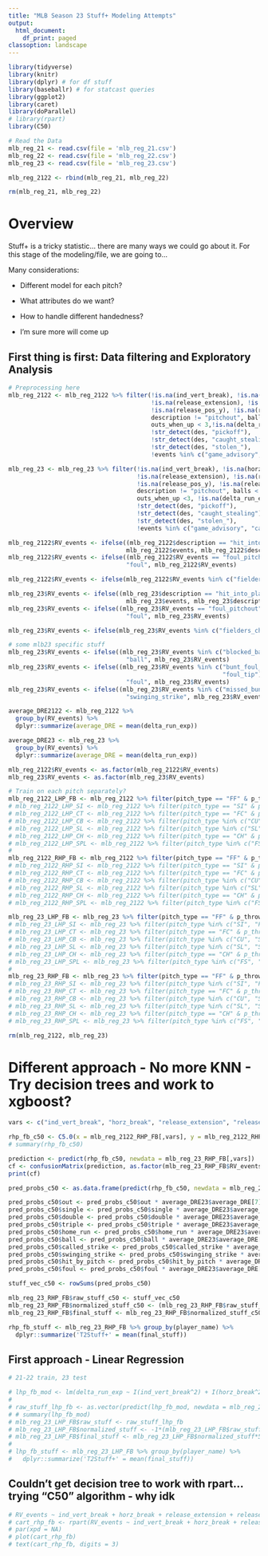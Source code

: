 ---
title: "MLB Season 23 Stuff+ Modeling Attempts"
output:
  html_document:
    df_print: paged
classoption: landscape
---

```{r setup, include=FALSE, echo = FALSE}
library(tidyverse)
library(knitr)
library(dplyr) # for df stuff
library(baseballr) # for statcast queries
library(ggplot2)
library(caret)
library(doParallel)
# library(rpart)
library(C50)
```

```{r, include = FALSE}
# Read the Data
mlb_reg_21 <- read.csv(file = 'mlb_reg_21.csv')
mlb_reg_22 <- read.csv(file = 'mlb_reg_22.csv')
mlb_reg_23 <- read.csv(file = 'mlb_reg_23.csv')

mlb_reg_2122 <- rbind(mlb_reg_21, mlb_reg_22)

rm(mlb_reg_21, mlb_reg_22)
```

# Overview

Stuff+ is a tricky statistic... there are many ways we could go about it. For this stage of the modeling/file, we are going to...

Many considerations: 

- Different model for each pitch?

- What attributes do we want?

- How to handle different handedness?

- I'm sure more will come up


## First thing is first: Data filtering and Exploratory Analysis



```{r}
# Preprocessing here
mlb_reg_2122 <- mlb_reg_2122 %>% filter(!is.na(ind_vert_break), !is.na(horz_break),
                                        !is.na(release_extension), !is.na(release_pos_x),
                                        !is.na(release_pos_y), !is.na(release_speed),
                                        description != "pitchout", balls < 4, strikes < 3,
                                        outs_when_up < 3,!is.na(delta_run_exp),
                                        !str_detect(des, "pickoff"),
                                        !str_detect(des, "caught_stealing"), 
                                        !str_detect(des, "stolen_"),
                                        !events %in% c("game_advisory", "catcher_interf"))

mlb_reg_23 <- mlb_reg_23 %>% filter(!is.na(ind_vert_break), !is.na(horz_break),
                                    !is.na(release_extension), !is.na(release_pos_x),
                                    !is.na(release_pos_y), !is.na(release_speed),
                                    description != "pitchout", balls < 4, strikes < 3,
                                    outs_when_up <3, !is.na(delta_run_exp),
                                    !str_detect(des, "pickoff"),
                                    !str_detect(des, "caught_stealing"), 
                                    !str_detect(des, "stolen_"),
                                    !events %in% c("game_advisory", "catcher_interf"))

mlb_reg_2122$RV_events <- ifelse((mlb_reg_2122$description == "hit_into_play"),
                                 mlb_reg_2122$events, mlb_reg_2122$description)
mlb_reg_2122$RV_events <- ifelse((mlb_reg_2122$RV_events == "foul_pitchout"),
                                 "foul", mlb_reg_2122$RV_events)

mlb_reg_2122$RV_events <- ifelse(mlb_reg_2122$RV_events %in% c("fielders_choice", "force_out", "field_error", "sac_bunt", "sac_fly", "grounded_into_double_play", "sac_fly_double_play", "fielders_choice_out", "double_play", "triple_play", "sac_bunt_double_play", "field_out"), "out", mlb_reg_2122$RV_events)

mlb_reg_23$RV_events <- ifelse((mlb_reg_23$description == "hit_into_play"),
                                 mlb_reg_23$events, mlb_reg_23$description)
mlb_reg_23$RV_events <- ifelse((mlb_reg_23$RV_events == "foul_pitchout"),
                                 "foul", mlb_reg_23$RV_events)

mlb_reg_23$RV_events <- ifelse(mlb_reg_23$RV_events %in% c("fielders_choice", "force_out", "field_error", "sac_bunt", "sac_fly", "grounded_into_double_play", "sac_fly_double_play", "fielders_choice_out", "double_play", "triple_play", "sac_bunt_double_play", "field_out"), "out", mlb_reg_23$RV_events)

# some mlb23 specific stuff
mlb_reg_23$RV_events <- ifelse((mlb_reg_23$RV_events %in% c("blocked_ball")),
                                 "ball", mlb_reg_23$RV_events)
mlb_reg_23$RV_events <- ifelse((mlb_reg_23$RV_events %in% c("bunt_foul_tip", "foul_bunt",
                                                            "foul_tip")),
                                 "foul", mlb_reg_23$RV_events)
mlb_reg_23$RV_events <- ifelse((mlb_reg_23$RV_events %in% c("missed_bunt", "swinging_strike_blocked")),
                                 "swinging_strike", mlb_reg_23$RV_events)

average_DRE2122 <- mlb_reg_2122 %>%
  group_by(RV_events) %>%
  dplyr::summarize(average_DRE = mean(delta_run_exp))

average_DRE23 <- mlb_reg_23 %>% 
  group_by(RV_events) %>%
  dplyr::summarize(average_DRE = mean(delta_run_exp))

mlb_reg_2122$RV_events <- as.factor(mlb_reg_2122$RV_events)
mlb_reg_23$RV_events <- as.factor(mlb_reg_23$RV_events)
```


```{r}
# Train on each pitch separately?
mlb_reg_2122_LHP_FB <- mlb_reg_2122 %>% filter(pitch_type == "FF" & p_throws == "L")
# mlb_reg_2122_LHP_SI <- mlb_reg_2122 %>% filter(pitch_type == "SI" & p_throws == "L")
# mlb_reg_2122_LHP_CT <- mlb_reg_2122 %>% filter(pitch_type == "FC" & p_throws == "L")
# mlb_reg_2122_LHP_CB <- mlb_reg_2122 %>% filter(pitch_type %in% c("CU", "SC") & p_throws == "L") # Curve, slow curve, sweeping curve, etc
# mlb_reg_2122_LHP_SL <- mlb_reg_2122 %>% filter(pitch_type %in% c("SL", " ") & p_throws == "L") # slider and sweeper
# mlb_reg_2122_LHP_CH <- mlb_reg_2122 %>% filter(pitch_type == "CH" & p_throws == "L")
# mlb_reg_2122_LHP_SPL <- mlb_reg_2122 %>% filter(pitch_type %in% c("FS", "FO") & p_throws == "L") # Fork and Split
# 
mlb_reg_2122_RHP_FB <- mlb_reg_2122 %>% filter(pitch_type == "FF" & p_throws == "R")
# mlb_reg_2122_RHP_SI <- mlb_reg_2122 %>% filter(pitch_type == "SI" & p_throws == "R")
# mlb_reg_2122_RHP_CT <- mlb_reg_2122 %>% filter(pitch_type == "FC" & p_throws == "R")
# mlb_reg_2122_RHP_CB <- mlb_reg_2122 %>% filter(pitch_type %in% c("CU", "SC") & p_throws == "R") # Curve, slow curve, sweeping curve, etc
# mlb_reg_2122_RHP_SL <- mlb_reg_2122 %>% filter(pitch_type %in% c("SL", " ") & p_throws == "R") # slider and sweeper
# mlb_reg_2122_RHP_CH <- mlb_reg_2122 %>% filter(pitch_type == "CH" & p_throws == "R")
# mlb_reg_2122_RHP_SPL <- mlb_reg_2122 %>% filter(pitch_type %in% c("FS", "FO") & p_throws == "R") # Fork and Split

mlb_reg_23_LHP_FB <- mlb_reg_23 %>% filter(pitch_type == "FF" & p_throws == "L")
# mlb_reg_23_LHP_SI <- mlb_reg_23 %>% filter(pitch_type %in% c("SI", "FT") & p_throws == "L")
# mlb_reg_23_LHP_CT <- mlb_reg_23 %>% filter(pitch_type == "FC" & p_throws == "L")
# mlb_reg_23_LHP_CB <- mlb_reg_23 %>% filter(pitch_type %in% c("CU", "SC", "KC") & p_throws == "L") # Curve, slow curve, sweeping curve, etc
# mlb_reg_23_LHP_SL <- mlb_reg_23 %>% filter(pitch_type %in% c("SL", "ST", "SV") & p_throws == "L") # slider and sweeper
# mlb_reg_23_LHP_CH <- mlb_reg_23 %>% filter(pitch_type == "CH" & p_throws == "L")
# mlb_reg_23_LHP_SPL <- mlb_reg_23 %>% filter(pitch_type %in% c("FS", "FO") & p_throws == "L") # Fork and Split
# 
mlb_reg_23_RHP_FB <- mlb_reg_23 %>% filter(pitch_type == "FF" & p_throws == "R")
# mlb_reg_23_RHP_SI <- mlb_reg_23 %>% filter(pitch_type %in% c("SI", "FT") & p_throws == "R")
# mlb_reg_23_RHP_CT <- mlb_reg_23 %>% filter(pitch_type == "FC" & p_throws == "R")
# mlb_reg_23_RHP_CB <- mlb_reg_23 %>% filter(pitch_type %in% c("CU", "SC", "KC") & p_throws == "R") # Curve, slow curve, sweeping curve, etc
# mlb_reg_23_RHP_SL <- mlb_reg_23 %>% filter(pitch_type %in% c("SL", "ST", "SV") & p_throws == "R") # slider and sweeper
# mlb_reg_23_RHP_CH <- mlb_reg_23 %>% filter(pitch_type == "CH" & p_throws == "R")
# mlb_reg_23_RHP_SPL <- mlb_reg_23 %>% filter(pitch_type %in% c("FS", "FO") & p_throws == "R") # Fork and Split

rm(mlb_reg_2122, mlb_reg_23)
```

# Different approach - No more KNN - Try decision trees and work to xgboost?

```{r}
vars <- c("ind_vert_break", "horz_break", "release_extension", "release_pos_x", "release_pos_y", "release_speed", "release_spin_rate")

rhp_fb_c50 <- C5.0(x = mlb_reg_2122_RHP_FB[,vars], y = mlb_reg_2122_RHP_FB$RV_events)
# summary(rhp_fb_c50)
```

```{r}
prediction <- predict(rhp_fb_c50, newdata = mlb_reg_23_RHP_FB[,vars])
cf <- confusionMatrix(prediction, as.factor(mlb_reg_23_RHP_FB$RV_events))
print(cf)
```

```{r}
pred_probs_c50 <- as.data.frame(predict(rhp_fb_c50, newdata = mlb_reg_23_RHP_FB[,vars], type = "prob"))
```



```{r}
pred_probs_c50$out <- pred_probs_c50$out * average_DRE23$average_DRE[7]
pred_probs_c50$single <- pred_probs_c50$single * average_DRE23$average_DRE[8]
pred_probs_c50$double <- pred_probs_c50$double * average_DRE23$average_DRE[3]
pred_probs_c50$triple <- pred_probs_c50$triple * average_DRE23$average_DRE[10]
pred_probs_c50$home_run <- pred_probs_c50$home_run * average_DRE23$average_DRE[6]
pred_probs_c50$ball <- pred_probs_c50$ball * average_DRE23$average_DRE[1]
pred_probs_c50$called_strike <- pred_probs_c50$called_strike * average_DRE23$average_DRE[2]
pred_probs_c50$swinging_strike <- pred_probs_c50$swinging_strike * average_DRE23$average_DRE[9]
pred_probs_c50$hit_by_pitch <- pred_probs_c50$hit_by_pitch * average_DRE23$average_DRE[5]
pred_probs_c50$foul <- pred_probs_c50$foul * average_DRE23$average_DRE[4]

stuff_vec_c50 <- rowSums(pred_probs_c50)
```


```{r}
mlb_reg_23_RHP_FB$raw_stuff_c50 <- stuff_vec_c50
mlb_reg_23_RHP_FB$normalized_stuff_c50 <- (mlb_reg_23_RHP_FB$raw_stuff_c50 - mean(mlb_reg_23_RHP_FB$raw_stuff_c50))/sd(mlb_reg_23_RHP_FB$raw_stuff_c50)
mlb_reg_23_RHP_FB$final_stuff <- mlb_reg_23_RHP_FB$normalized_stuff_c50*50 + 100        

rhp_fb_stuff <- mlb_reg_23_RHP_FB %>% group_by(player_name) %>%
  dplyr::summarize('T2Stuff+' = mean(final_stuff))
```













## First approach - Linear Regression

```{r}
# 21-22 train, 23 test
```

```{r}
# lhp_fb_mod <- lm(delta_run_exp ~ I(ind_vert_break^2) + I(horz_break^2) + I(release_extension^2) + I(release_pos_x^2) + I(release_pos_y^2) + I(release_speed^2), data = mlb_reg_2122_LHP_FB)
# 
# raw_stuff_lhp_fb <- as.vector(predict(lhp_fb_mod, newdata = mlb_reg_23_LHP_FB))
# # summary(lhp_fb_mod)
# mlb_reg_23_LHP_FB$raw_stuff <- raw_stuff_lhp_fb
# mlb_reg_23_LHP_FB$normalized_stuff <- -1*(mlb_reg_23_LHP_FB$raw_stuff - mean(mlb_reg_23_LHP_FB$raw_stuff))/sd(mlb_reg_23_LHP_FB$raw_stuff)
# mlb_reg_23_LHP_FB$final_stuff <- mlb_reg_23_LHP_FB$normalized_stuff*50 + 100
# 
# lhp_fb_stuff <- mlb_reg_23_LHP_FB %>% group_by(player_name) %>%
#   dplyr::summarize('T2Stuff+' = mean(final_stuff))

```


## Couldn't get decision tree to work with rpart... trying "C50" algorithm - why idk

```{r}
# RV_events ~ ind_vert_break + horz_break + release_extension + release_pos_x + release_pos_y + release_speed
# cart_rhp_fb <- rpart(RV_events ~ ind_vert_break + horz_break + release_extension + release_pos_x + release_pos_y + release_speed, data=mlb_reg_2122_RHP_FB, method = "class")#, control = rpart.control(cp = 0.001, minsplit = 50))
# par(xpd = NA)
# plot(cart_rhp_fb)
# text(cart_rhp_fb, digits = 3)
```
